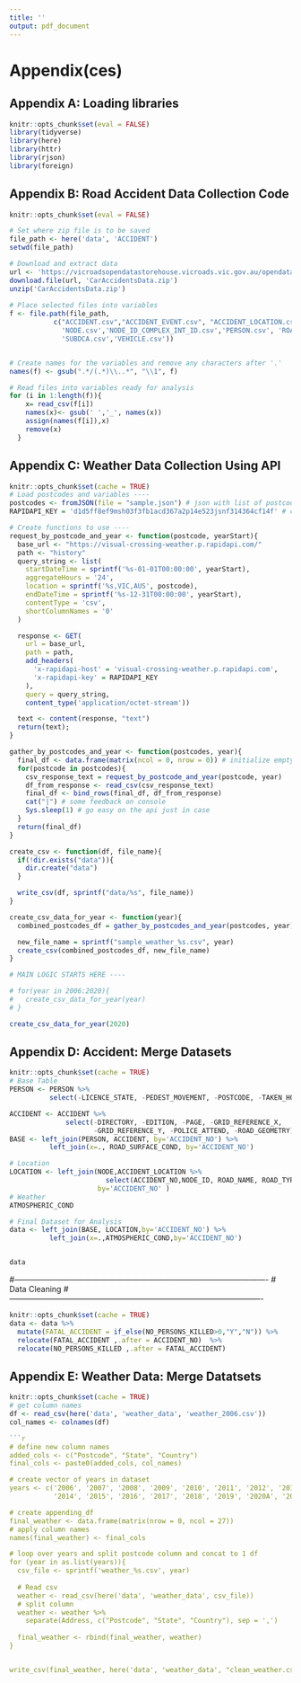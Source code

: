 ```yaml
---
title: ''
output: pdf_document
---
```




# Appendix(ces)

## Appendix A: Loading libraries

```r
knitr::opts_chunk$set(eval = FALSE)
library(tidyverse)
library(here)
library(httr)
library(rjson)
library(foreign)
```

\newpage

## Appendix B: Road Accident Data Collection Code

```r
knitr::opts_chunk$set(eval = FALSE)

# Set where zip file is to be saved
file_path <- here('data', 'ACCIDENT')
setwd(file_path)

# Download and extract data
url <- 'https://vicroadsopendatastorehouse.vicroads.vic.gov.au/opendata/Road_Safety/ACCIDENT.zip'
download.file(url, 'CarAccidentsData.zip')
unzip('CarAccidentsData.zip')
  
# Place selected files into variables
f <- file.path(file_path, 
           c("ACCIDENT.csv","ACCIDENT_EVENT.csv", "ACCIDENT_LOCATION.csv", "ATMOSPHERIC_COND.csv",
             'NODE.csv','NODE_ID_COMPLEX_INT_ID.csv','PERSON.csv', 'ROAD_SURFACE_COND.csv',
             'SUBDCA.csv','VEHICLE.csv'))


# Create names for the variables and remove any characters after '.' 
names(f) <- gsub(".*/(.*)\\..*", "\\1", f)

# Read files into variables ready for analysis
for (i in 1:length(f)){
    x= read_csv(f[i])
    names(x)<- gsub(' ','_', names(x))
    assign(names(f[i]),x)
    remove(x)
  }
```

\newpage

## Appendix C: Weather Data Collection Using API
```r
knitr::opts_chunk$set(cache = TRUE)
# Load postcodes and variables ----
postcodes <- fromJSON(file = "sample.json") # json with list of postcodes
RAPIDAPI_KEY = 'd1d5ff8ef9msh03f3fb1acd367a2p14e523jsnf314364cf14f' # can vary with different account

# Create functions to use ----
request_by_postcode_and_year <- function(postcode, yearStart){
  base_url <- "https://visual-crossing-weather.p.rapidapi.com/"
  path <- "history"
  query_string <- list(
    startDateTime = sprintf('%s-01-01T00:00:00', yearStart),
    aggregateHours = '24',
    location = sprintf('%s,VIC,AUS', postcode),
    endDateTime = sprintf('%s-12-31T00:00:00', yearStart),
    contentType = 'csv',
    shortColumnNames = '0'
  )

  response <- GET(
    url = base_url,
    path = path,
    add_headers(
      'x-rapidapi-host' = 'visual-crossing-weather.p.rapidapi.com',
      'x-rapidapi-key' = RAPIDAPI_KEY
    ),
    query = query_string,
    content_type('application/octet-stream'))

  text <- content(response, "text")
  return(text);
}

gather_by_postcodes_and_year <- function(postcodes, year){
  final_df <- data.frame(matrix(ncol = 0, nrow = 0)) # initialize empty data frame
  for(postcode in postcodes){
    csv_response_text = request_by_postcode_and_year(postcode, year)
    df_from_response <- read_csv(csv_response_text)
    final_df <- bind_rows(final_df, df_from_response)
    cat("|") # some feedback on console
    Sys.sleep(1) # go easy on the api just in case
  }
  return(final_df)
}

create_csv <- function(df, file_name){
  if(!dir.exists("data")){
    dir.create("data")
  }

  write_csv(df, sprintf("data/%s", file_name))
}

create_csv_data_for_year <- function(year){
  combined_postcodes_df = gather_by_postcodes_and_year(postcodes, year)

  new_file_name = sprintf("sample_weather_%s.csv", year)
  create_csv(combined_postcodes_df, new_file_name)
}

# MAIN LOGIC STARTS HERE ----

# for(year in 2006:2020){
#   create_csv_data_for_year(year)
# }

create_csv_data_for_year(2020)
```

\newpage

## Appendix D: Accident: Merge Datasets

```r
knitr::opts_chunk$set(cache = TRUE)
# Base Table
PERSON <- PERSON %>% 
          select(-LICENCE_STATE, -PEDEST_MOVEMENT, -POSTCODE, -TAKEN_HOSPITAL, -EJECTED_CODE)

ACCIDENT <- ACCIDENT %>%  
              select(-DIRECTORY, -EDITION, -PAGE, -GRID_REFERENCE_X, 
                     -GRID_REFERENCE_Y, -POLICE_ATTEND, -ROAD_GEOMETRY)
BASE <- left_join(PERSON, ACCIDENT, by='ACCIDENT_NO') %>% 
          left_join(x=., ROAD_SURFACE_COND, by='ACCIDENT_NO')

# Location
LOCATION <- left_join(NODE,ACCIDENT_LOCATION %>% 
                        select(ACCIDENT_NO,NODE_ID, ROAD_NAME, ROAD_TYPE, ROAD_TYPE_INT),
                      by='ACCIDENT_NO' ) 
# Weather
ATMOSPHERIC_COND

# Final Dataset for Analysis
data <- left_join(BASE, LOCATION,by='ACCIDENT_NO') %>% 
          left_join(x=.,ATMOSPHERIC_COND,by='ACCIDENT_NO')


data
```
#-------------------------------------------------------------------------------------------------
# Data Cleaning
#-------------------------------------------------------------------------------------------------

```r
knitr::opts_chunk$set(cache = TRUE)
data <- data %>% 
  mutate(FATAL_ACCIDENT = if_else(NO_PERSONS_KILLED>0,"Y","N")) %>% 
  relocate(FATAL_ACCIDENT ,.after = ACCIDENT_NO)  %>% 
  relocate(NO_PERSONS_KILLED ,.after = FATAL_ACCIDENT)
```
  
\newpage

## Appendix E: Weather Data: Merge Datatsets
```r
knitr::opts_chunk$set(cache = TRUE)
# get column names
df <- read_csv(here('data', 'weather_data', 'weather_2006.csv'))
col_names <- colnames(df)

```r
# define new column names
added_cols <- c("Postcode", "State", "Country")
final_cols <- paste0(added_cols, col_names)

# create vector of years in dataset
years <- c('2006', '2007', '2008', '2009', '2010', '2011', '2012', '2013',
           '2014', '2015', '2016', '2017', '2018', '2019', '2020A', '2020B')

# create appending_df
final_weather <- data.frame(matrix(nrow = 0, ncol = 27))
# apply column names
names(final_weather) <- final_cols

# loop over years and split postcode column and concat to 1 df
for (year in as.list(years)){
  csv_file <- sprintf('weather_%s.csv', year)
  
  # Read csv
  weather <- read_csv(here('data', 'weather_data', csv_file))
  # split column
  weather <- weather %>%
    separate(Address, c("Postcode", "State", "Country"), sep = ',')
  
  final_weather <- rbind(final_weather, weather)
}


write_csv(final_weather, here('data', 'weather_data', "clean_weather.csv"))
```